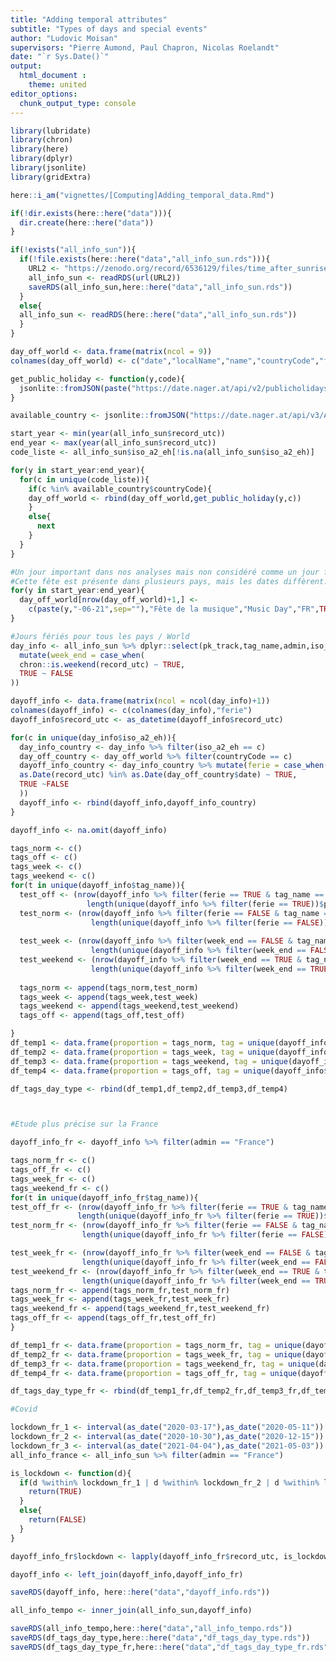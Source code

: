 ```yaml
---
title: "Adding temporal attributes"
subtitle: "Types of days and special events"
author: "Ludovic Moisan"
supervisors: "Pierre Aumond, Paul Chapron, Nicolas Roelandt"
date: "`r Sys.Date()`"
output: 
  html_document :
    theme: united
editor_options: 
  chunk_output_type: console
---
```


<!-- This file is for the calculation and implementation of our temporal attributes (types of days and special events) -->

```r

library(lubridate)
library(chron)
library(here)
library(dplyr)
library(jsonlite)
library(gridExtra)

```

```r

here::i_am("vignettes/[Computing]Adding_temporal_data.Rmd")

if(!dir.exists(here::here("data"))){
  dir.create(here::here("data"))
}

if(!exists("all_info_sun")){
  if(!file.exists(here::here("data","all_info_sun.rds"))){
    URL2 <- "https://zenodo.org/record/6536129/files/time_after_sunrise.rds?download=1"
    all_info_sun <- readRDS(url(URL2))
    saveRDS(all_info_sun,here::here("data","all_info_sun.rds"))
  }
  else{
  all_info_sun <- readRDS(here::here("data","all_info_sun.rds"))
  }
}

```

```r

day_off_world <- data.frame(matrix(ncol = 9))
colnames(day_off_world) <- c("date","localName","name","countryCode","fixed","global","counties","launchYear","type")

get_public_holiday <- function(y,code){
  jsonlite::fromJSON(paste("https://date.nager.at/api/v2/publicholidays/",y,"/",code,sep=""))
}

available_country <- jsonlite::fromJSON("https://date.nager.at/api/v3/AvailableCountries")

start_year <- min(year(all_info_sun$record_utc))
end_year <- max(year(all_info_sun$record_utc))
code_liste <- all_info_sun$iso_a2_eh[!is.na(all_info_sun$iso_a2_eh)]

for(y in start_year:end_year){
  for(c in unique(code_liste)){
    if(c %in% available_country$countryCode){
    day_off_world <- rbind(day_off_world,get_public_holiday(y,c))
    }
    else{
      next
    }
  }
}

#Un jour important dans nos analyses mais non considéré comme un jour férié est la "Fête de la musique" le 21 Juin
#Cette fête est présente dans plusieurs pays, mais les dates diffèrent. En France, la date est fixe.
for(y in start_year:end_year){
  day_off_world[nrow(day_off_world)+1,] <- 
    c(paste(y,"-06-21",sep=""),"Fête de la musique","Music Day","FR",TRUE,FALSE,NA,1982,"Public")
}

#Jours fériés pour tous les pays / World
day_info <- all_info_sun %>% dplyr::select(pk_track,tag_name,admin,iso_a2_eh,season,record_utc) %>% 
  mutate(week_end = case_when(
  chron::is.weekend(record_utc) ~ TRUE,
  TRUE ~ FALSE
))

dayoff_info <- data.frame(matrix(ncol = ncol(day_info)+1))
colnames(dayoff_info) <- c(colnames(day_info),"ferie")
dayoff_info$record_utc <- as_datetime(dayoff_info$record_utc)

for(c in unique(day_info$iso_a2_eh)){
  day_info_country <- day_info %>% filter(iso_a2_eh == c)
  day_off_country <- day_off_world %>% filter(countryCode == c)
  dayoff_info_country <- day_info_country %>% mutate(ferie = case_when(
  as.Date(record_utc) %in% as.Date(day_off_country$date) ~ TRUE,
  TRUE ~FALSE
  ))
  dayoff_info <- rbind(dayoff_info,dayoff_info_country)
}

dayoff_info <- na.omit(dayoff_info)

tags_norm <- c()
tags_off <- c()
tags_week <- c()
tags_weekend <- c()
for(t in unique(dayoff_info$tag_name)){
  test_off <- (nrow(dayoff_info %>% filter(ferie == TRUE & tag_name == t))/ 
                 length(unique(dayoff_info %>% filter(ferie == TRUE))$pk_track))*100
  test_norm <- (nrow(dayoff_info %>% filter(ferie == FALSE & tag_name == t))/
                  length(unique(dayoff_info %>% filter(ferie == FALSE))$pk_track))*100
  
  test_week <- (nrow(dayoff_info %>% filter(week_end == FALSE & tag_name == t))/
                  length(unique(dayoff_info %>% filter(week_end == FALSE))$pk_track))*100
  test_weekend <- (nrow(dayoff_info %>% filter(week_end == TRUE & tag_name == t))/
                  length(unique(dayoff_info %>% filter(week_end == TRUE))$pk_track))*100
  
  tags_norm <- append(tags_norm,test_norm)
  tags_week <- append(tags_week,test_week)
  tags_weekend <- append(tags_weekend,test_weekend)
  tags_off <- append(tags_off,test_off)

}
df_temp1 <- data.frame(proportion = tags_norm, tag = unique(dayoff_info$tag_name), day_type = "All days")
df_temp2 <- data.frame(proportion = tags_week, tag = unique(dayoff_info$tag_name), day_type = "Weekdays")
df_temp3 <- data.frame(proportion = tags_weekend, tag = unique(dayoff_info$tag_name), day_type = "Weekends")
df_temp4 <- data.frame(proportion = tags_off, tag = unique(dayoff_info$tag_name), day_type = "Holidays")

df_tags_day_type <- rbind(df_temp1,df_temp2,df_temp3,df_temp4)



#Etude plus précise sur la France

dayoff_info_fr <- dayoff_info %>% filter(admin == "France")

tags_norm_fr <- c()
tags_off_fr <- c()
tags_week_fr <- c()
tags_weekend_fr <- c()
for(t in unique(dayoff_info_fr$tag_name)){
test_off_fr <- (nrow(dayoff_info_fr %>% filter(ferie == TRUE & tag_name == t))/ 
               length(unique(dayoff_info_fr %>% filter(ferie == TRUE))$pk_track))*100
test_norm_fr <- (nrow(dayoff_info_fr %>% filter(ferie == FALSE & tag_name == t))/
                length(unique(dayoff_info_fr %>% filter(ferie == FALSE))$pk_track))*100

test_week_fr <- (nrow(dayoff_info_fr %>% filter(week_end == FALSE & tag_name == t))/
                length(unique(dayoff_info_fr %>% filter(week_end == FALSE))$pk_track))*100
test_weekend_fr <- (nrow(dayoff_info_fr %>% filter(week_end == TRUE & tag_name == t))/
                length(unique(dayoff_info_fr %>% filter(week_end == TRUE))$pk_track))*100
tags_norm_fr <- append(tags_norm_fr,test_norm_fr)
tags_week_fr <- append(tags_week_fr,test_week_fr)
tags_weekend_fr <- append(tags_weekend_fr,test_weekend_fr)
tags_off_fr <- append(tags_off_fr,test_off_fr)
}

df_temp1_fr <- data.frame(proportion = tags_norm_fr, tag = unique(dayoff_info_fr$tag_name), day_type = "All days")
df_temp2_fr <- data.frame(proportion = tags_week_fr, tag = unique(dayoff_info_fr$tag_name), day_type = "Weekdays")
df_temp3_fr <- data.frame(proportion = tags_weekend_fr, tag = unique(dayoff_info_fr$tag_name), day_type = "Weekends")
df_temp4_fr <- data.frame(proportion = tags_off_fr, tag = unique(dayoff_info_fr$tag_name), day_type = "Holidays")

df_tags_day_type_fr <- rbind(df_temp1_fr,df_temp2_fr,df_temp3_fr,df_temp4_fr)

#Covid

lockdown_fr_1 <- interval(as_date("2020-03-17"),as_date("2020-05-11"))
lockdown_fr_2 <- interval(as_date("2020-10-30"),as_date("2020-12-15"))
lockdown_fr_3 <- interval(as_date("2021-04-04"),as_date("2021-05-03"))
all_info_france <- all_info_sun %>% filter(admin == "France")

is_lockdown <- function(d){
  if(d %within% lockdown_fr_1 | d %within% lockdown_fr_2 | d %within% lockdown_fr_3){
    return(TRUE)
  }
  else{
    return(FALSE)
  }
}

dayoff_info_fr$lockdown <- lapply(dayoff_info_fr$record_utc, is_lockdown)

dayoff_info <- left_join(dayoff_info,dayoff_info_fr)

saveRDS(dayoff_info, here::here("data","dayoff_info.rds"))

all_info_tempo <- inner_join(all_info_sun,dayoff_info)

saveRDS(all_info_tempo,here::here("data","all_info_tempo.rds"))
saveRDS(df_tags_day_type,here::here("data","df_tags_day_type.rds"))
saveRDS(df_tags_day_type_fr,here::here("data","df_tags_day_type_fr.rds"))

```
